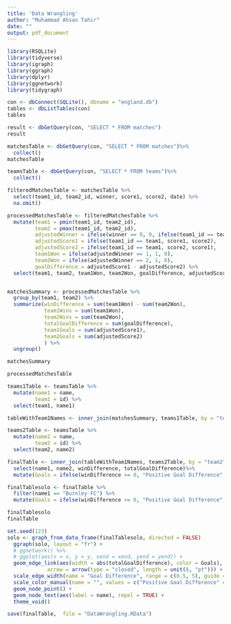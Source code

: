 ```yaml
---
title: 'Data Wrangling'
author: "Muhammad Ahsan Tahir"
date: ""
output: pdf_document
---
```


```r
library(RSQLite)
library(tidyverse)
library(igraph)
library(ggraph)
library(dplyr)
library(ggnetwork)
library(tidygraph)
```



```r
con <- dbConnect(SQLite(), dbname = "england.db")
tables <- dbListTables(con)
tables

result <- dbGetQuery(con, "SELECT * FROM matches")
result
```

```r
matchesTable <- dbGetQuery(con, "SELECT * FROM matches")%>%
  collect()
matchesTable
```

```r
teamsTable <- dbGetQuery(con, "SELECT * FROM teams")%>%
  collect()

```
```r
filteredMatchesTable <- matchesTable %>%
  select(team1_id, team2_id, winner, score1, score2, date) %>%
  na.omit()

processedMatchesTable <- filteredMatchesTable %>%
  mutate(team1 = pmin(team1_id, team2_id),
         team2 = pmax(team1_id, team2_id),
         adjustedWinner = ifelse(winner == 0, 0, ifelse(team1_id == team1, winner, 3 - winner)),
         adjustedScore1 = ifelse(team1_id == team1, score1, score2),
         adjustedScore2 = ifelse(team1_id == team1, score2, score1),
         team1Won = ifelse(adjustedWinner == 1, 1, 0),
         team2Won = ifelse(adjustedWinner == 2, 1, 0),
         goalDifference = adjustedScore1 - adjustedScore2) %>%
  select(team1, team2, team1Won, team2Won, goalDifference, adjustedScore1, adjustedScore2, date)


matchesSummary <- processedMatchesTable %>%
  group_by(team1, team2) %>%
  summarize(winDifference = sum(team1Won) - sum(team2Won),
            team1Wins = sum(team1Won),
            team2Wins = sum(team2Won),
            totalGoalDifference = sum(goalDifference),
            team1Goals = sum(adjustedScore1),
            team2Goals = sum(adjustedScore2)
            ) %>%
  ungroup()

matchesSummary

processedMatchesTable

```

```r
teams1Table <- teamsTable %>%
  mutate(name1 = name,
         team1 = id) %>%
  select(team1, name1)

tableWithTeam1Names <- inner_join(matchesSummary, teams1Table, by = "team1")

teams2Table <- teamsTable %>%
  mutate(name2 = name,
         team2 = id) %>%
  select(team2, name2)

finalTable <- inner_join(tableWithTeam1Names, teams2Table, by = "team2") %>%
  select(name1, name2, winDifference, totalGoalDifference)%>%
  mutate(Goals = ifelse(winDifference >= 0, "Positive Goal Difference", "Negative Goal Difference"))

finalTablesolo <- finalTable %>% 
  filter(name1 == "Burnley FC") %>%
  mutate(Goals = ifelse(winDifference >= 0, "Positive Goal Difference", "Negative Goal Difference"))

finalTablesolo
finalTable

```


```r

set.seed(123)
solo <- graph_from_data_frame(finalTablesolo, directed = FALSE)
  ggraph(solo, layout = "fr") +
  # ggnetwork() %>%
  # ggplot(aes(x = x, y = y, xend = xend, yend = yend)) +
  geom_edge_link(aes(width = abs(totalGoalDifference), color = Goals),
             arrow = arrow(type = "closed", length = unit(8, "pt"))) +
  scale_edge_width(name = "Goal Difference", range = c(0.5, 5), guide = guide_legend(title.position = "top", title.hjust = 0.5)) +
  scale_color_manual(name = "", values = c("Positive Goal Difference" = "green", "Negative Goal Difference" = "red")) +
  geom_node_point() +
  geom_node_text(aes(label = name), repel = TRUE) +
  theme_void()

save(finalTable,  file = "DataWrangling.RData")
```
